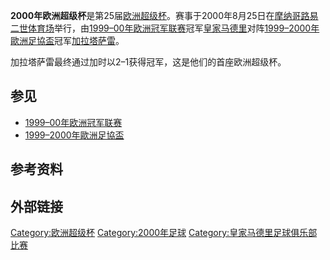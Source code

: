{{Infobox football match
| title                   = 2000年欧洲超级杯
| image                   = 
| event                   =
| team1                   = [[皇家马德里|皇家马德里]]
| team1association        = {{flagicon|ESP|size=30px}}
| team1score              = 1
| team2                   = [[加拉塔沙雷體育會|加拉塔萨雷]]
| team2association        = {{flagicon|TUR|size=30px}}
| team2score              = 2
| details                 = [[延長賽|延長賽]]
| date                    = 2000年8月25日
| stadium                 = [[路易二世体育场|路易二世体育场]]
| city                    = [[摩纳哥|摩纳哥]]
| man_of_the_match1a      = [[奥坎·布鲁克|奥坎·布鲁克]]（加拉塔萨雷）<ref name="pk-09"/>
| referee                 = {{flagicon|AUT|size=25px}} 君特·本科
| attendance              = 15000<ref name="pk-09">{{cite web |url=http://en.archive.uefa.com/printoutfiles/competitions/supercup/2009/e/e_2001219_pk.pdf |title=Match Press Kit (2009) |page=18 |publisher=Union of European Football Associations |format=PDF |accessdate=2012-06-01 |deadurl=yes |archiveurl=https://web.archive.org/web/20160303232520/http://en.archive.uefa.com/printoutfiles/competitions/supercup/2009/e/e_2001219_pk.pdf |archivedate=2016-03-03 }}</ref><ref name="man of the match">{{cite news |title=Süper Kupa, Galatasaray’ın |url=http://arsiv.ntvmsnbc.com/news/26226.asp |work=NTV |date=2000-09-21 |accessdate=2014-08-30 |language=tr |archive-date=2013-05-19 |archive-url=https://web.archive.org/web/20130519171732/http://arsiv.ntvmsnbc.com/news/26226.asp |dead-url=no }}</ref>
| weather                 = 
| previous                = [[1999年欧洲超级杯|1999]]
| next                    = [[2001年欧洲超级杯|2001]]
}}
'''2000年欧洲超级杯'''是第25届[[欧洲超级杯|欧洲超级杯]]。赛事于2000年8月25日在[[摩纳哥|摩纳哥]][[路易二世体育场|路易二世体育场]]举行，由[[1999–00年欧洲冠军联赛|1999–00年欧洲冠军联赛]]冠军[[皇家马德里|皇家马德里]]对阵[[1999–2000年歐洲足協盃|1999–2000年歐洲足協盃]]冠军[[加拉塔沙雷體育會|加拉塔萨雷]]。

加拉塔萨雷最终通过加时以2–1获得冠军，这是他们的首座欧洲超级杯。

==参见==
*[[1999–00年欧洲冠军联赛|1999–00年欧洲冠军联赛]]
*[[1999–2000年歐洲足協盃|1999–2000年歐洲足協盃]]

==参考资料==
{{reflist}}

==外部链接==
{{欧洲超级杯}}

{{DEFAULTSORT:2000 Uefa Super Cup}}
[[Category:欧洲超级杯|Category:欧洲超级杯]]
[[Category:2000年足球|Category:2000年足球]]
[[Category:皇家马德里足球俱乐部比赛|Category:皇家马德里足球俱乐部比赛]]